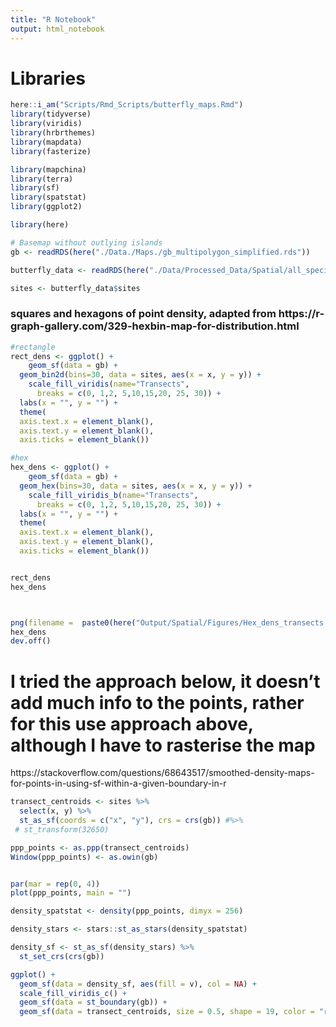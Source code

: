 ```yaml
---
title: "R Notebook"
output: html_notebook
---
```

# Libraries
```r
here::i_am("Scripts/Rmd_Scripts/butterfly_maps.Rmd")
library(tidyverse)
library(viridis)
library(hrbrthemes)
library(mapdata)
library(fasterize)

library(mapchina)
library(terra)
library(sf)
library(spatstat)
library(ggplot2)

library(here)
```

```r
# Basemap without outlying islands
gb <- readRDS(here("./Data./Maps./gb_multipolygon_simplified.rds"))

butterfly_data <- readRDS(here("./Data/Processed_Data/Spatial/all_species.rds"))

sites <- butterfly_data$sites

```


### squares and hexagons of point density, adapted from https://r-graph-gallery.com/329-hexbin-map-for-distribution.html
```r
#rectangle
rect_dens <- ggplot() + 
    geom_sf(data = gb) +
  geom_bin2d(bins=30, data = sites, aes(x = x, y = y)) +
    scale_fill_viridis(name="Transects", 
      breaks = c(0, 1,2, 5,10,15,20, 25, 30)) + 
  labs(x = "", y = "") + 
  theme(
  axis.text.x = element_blank(),
  axis.text.y = element_blank(),
  axis.ticks = element_blank())

#hex
hex_dens <- ggplot() + 
    geom_sf(data = gb) +
  geom_hex(bins=30, data = sites, aes(x = x, y = y)) +
    scale_fill_viridis_b(name="Transects", 
      breaks = c(0, 1,2, 5,10,15,20, 25, 30)) + 
  labs(x = "", y = "") + 
  theme(
  axis.text.x = element_blank(),
  axis.text.y = element_blank(),
  axis.ticks = element_blank())


rect_dens
hex_dens



png(filename =  paste0(here("Output/Spatial/Figures/Hex_dens_transects.png/")))
hex_dens
dev.off()
```


# I tried the approach below, it doesn't add much info to the points, rather for this use approach above, although I have to rasterise the map


https://stackoverflow.com/questions/68643517/smoothed-density-maps-for-points-in-using-sf-within-a-given-boundary-in-r




```r

transect_centroids <- sites %>%
  select(x, y) %>%
  st_as_sf(coords = c("x", "y"), crs = crs(gb)) #%>%
 # st_transform(32650)
```



```r
ppp_points <- as.ppp(transect_centroids)
Window(ppp_points) <- as.owin(gb)


par(mar = rep(0, 4))
plot(ppp_points, main = "")
```


```r
density_spatstat <- density(ppp_points, dimyx = 256)

density_stars <- stars::st_as_stars(density_spatstat)

density_sf <- st_as_sf(density_stars) %>%
  st_set_crs(crs(gb))

ggplot() +
  geom_sf(data = density_sf, aes(fill = v), col = NA) +
  scale_fill_viridis_c() +
  geom_sf(data = st_boundary(gb)) +
  geom_sf(data = transect_centroids, size = 0.5, shape = 19, color = "red")

```


